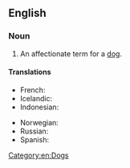 ==English==
{{wikipedia|Man's best friend (phrase)}}
===Noun===
{{en-noun|-}}

# An affectionate term for a [[dog]].

====Translations====
{{trans-top|an affectionate term for a dog}}
* French: {{t+|fr|le meilleur ami de l’homme|m}}
* Icelandic: {{t|is|besti vinur mannsins}}
* Indonesian: {{t|id|teman terbaik manusia}}
{{trans-mid}}
* Norwegian: {{t|no|menneskets beste venn|m}}
* Russian: {{t|ru|друг челове́ка|m}}
* Spanish: {{t|es|el mejor amigo del hombre|m}}
{{trans-bottom}}

[[Category:en:Dogs]]